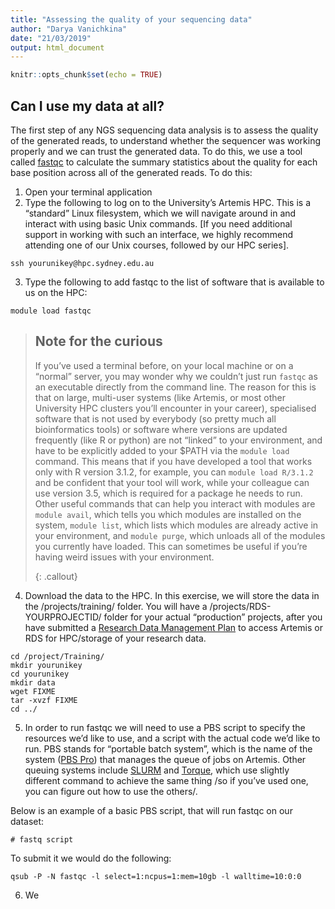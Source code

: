 ```yaml
---
title: "Assessing the quality of your sequencing data"
author: "Darya Vanichkina"
date: "21/03/2019"
output: html_document
---
```


```r
knitr::opts_chunk$set(echo = TRUE)
```

## Can I use my data at all?

The first step of any NGS sequencing data analysis is to assess the quality of the generated reads, to understand whether the sequencer was working properly and we can trust the generated data. To do this, we use a tool called [fastqc](https://www.bioinformatics.babraham.ac.uk/projects/fastqc/) to calculate the summary statistics about the quality for each base position across all of the generated reads. To do this:

1. Open your terminal application
2. Type the following to log on to the University's Artemis HPC. This is a "standard" Linux filesystem, which we will navigate around in and interact with using basic Unix commands. [If you need additional support in working with such an interface, we highly recommend attending one of our Unix courses, followed by our HPC series].
```
ssh yourunikey@hpc.sydney.edu.au
```

3. Type the following to add fastqc to the list of software that is available to us on the HPC:
```
module load fastqc
```

> ## Note for the curious
> 
> If you've used a terminal before, on your local machine or on a "normal" server, you may wonder why
> we couldn't just run `fastqc` as an executable directly from the command line. The reason for this is that on large,
> multi-user systems (like Artemis, or most other University HPC clusters you'll encounter in your career), specialised
> software that is not used by everybody (so pretty much all bioinformatics tools) or software where versions are updated frequently
> (like R or python) are not "linked" to your environment, and have to be explicitly added to your $PATH via the `module load` command. 
> This means that if you have developed a tool that works only with R version 3.1.2, for example, you can `module load R/3.1.2`
> and be confident that your tool will work, while your colleague can use version 3.5, which is required for a package he needs to
> run. 
> Other useful commands that can help you interact with modules are `module avail`, which tells you which modules are installed on
> the system, `module list`, which lists which modules are already active in your environment, and `module purge`, which unloads
> all of the modules you currently have loaded. This can sometimes be useful if you're having weird issues with your environment.
> 
{: .callout}


4. Download the data to the HPC. In this exercise, we will store the data in the /projects/training/ folder. You will have a /projects/RDS-YOURPROJECTID/ folder for your actual "production" projects, after you have submitted a [Research Data Management Plan](https://dashr.sydney.edu.au/) to access Artemis or RDS for HPC/storage of your research data.

```
cd /project/Training/
mkdir yourunikey
cd yourunikey
mkdir data
wget FIXME
tar -xvzf FIXME
cd ../
```

5. In order to run fastqc we will need to use a PBS script to specify the resources we'd like to use, and a script with the actual code we'd like to run. PBS stands for "portable batch system", which is the name of the system ([PBS Pro](https://en.wikipedia.org/wiki/Portable_Batch_System)) that manages the queue of jobs on Artemis. Other queuing systems include [SLURM](https://en.wikipedia.org/wiki/Slurm_Workload_Manager) and [Torque](https://en.wikipedia.org/wiki/TORQUE), which use slightly different command to achieve the same thing /so if you've used one, you can figure out how to use the others/. 

Below is an example of a basic PBS script, that will run fastqc on our dataset:

```
# fastq script

```


To submit it we would do the following:

```
qsub -P -N fastqc -l select=1:ncpus=1:mem=10gb -l walltime=10:0:0 

```




6. We 




